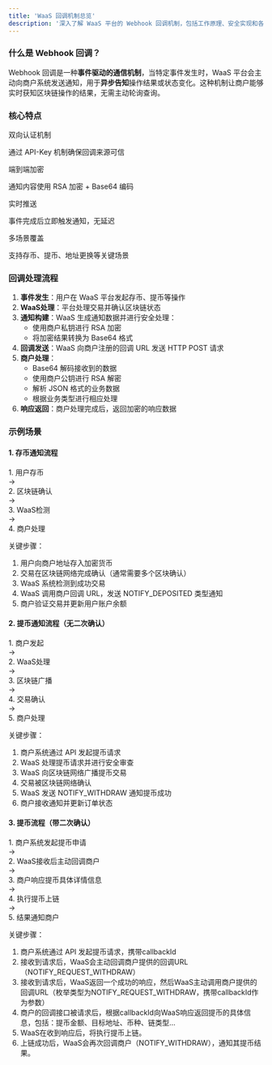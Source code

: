 ```yaml
---
title: 'WaaS 回调机制总览'
description: '深入了解 WaaS 平台的 Webhook 回调机制，包括工作原理、安全实现和各类回调场景处理流程'
---
```


### 什么是 Webhook 回调？

Webhook 回调是一种**事件驱动的通信机制**，当特定事件发生时，WaaS 平台会主动向商户系统发送通知，用于**异步告知**操作结果或状态变化。这种机制让商户能够实时获知区块链操作的结果，无需主动轮询查询。

### 核心特点
<div className="grid grid-cols-1 md:grid-cols-2 gap-4 mt-4">
  <div className="bg-blue-50 p-4 rounded-lg border border-blue-200">
    <div className="font-bold text-blue-800 mb-2">双向认证机制</div>
    <p>通过 API-Key 机制确保回调来源可信</p>
  </div>

  <div className="bg-green-50 p-4 rounded-lg border border-green-200">
    <div className="font-bold text-green-800 mb-2">端到端加密</div>
    <p>通知内容使用 RSA 加密 + Base64 编码</p>
  </div>

  <div className="bg-purple-50 p-4 rounded-lg border border-purple-200">
    <div className="font-bold text-purple-800 mb-2">实时推送</div>
    <p>事件完成后立即触发通知，无延迟</p>
  </div>

  <div className="bg-amber-50 p-4 rounded-lg border border-amber-200">
    <div className="font-bold text-amber-800 mb-2">多场景覆盖</div>
    <p>支持存币、提币、地址更换等关键场景</p>
  </div>
</div>

### 回调处理流程

1. **事件发生**：用户在 WaaS 平台发起存币、提币等操作
2. **WaaS处理**：平台处理交易并确认区块链状态
3. **通知构建**：WaaS 生成通知数据并进行安全处理：
   - 使用商户私钥进行 RSA 加密
   - 将加密结果转换为 Base64 格式
4. **回调发送**：WaaS 向商户注册的回调 URL 发送 HTTP POST 请求
5. **商户处理**：
   - Base64 解码接收到的数据
   - 使用商户公钥进行 RSA 解密
   - 解析 JSON 格式的业务数据
   - 根据业务类型进行相应处理
6. **响应返回**：商户处理完成后，返回加密的响应数据

### 示例场景

#### 1. 存币通知流程

<div className="bg-green-50 p-4 rounded-lg border border-green-200 mb-5">

  <div className="grid grid-cols-4 gap-2 mb-3">
    <div className="bg-white p-2 text-center rounded">1. 用户存币</div>
    <div className="text-center self-center">→</div>
    <div className="bg-white p-2 text-center rounded">2. 区块链确认</div>
    <div className="text-center self-center">→</div>
    <div className="bg-white p-2 text-center rounded">3. WaaS检测</div>
    <div className="text-center self-center">→</div>
    <div className="bg-white p-2 text-center rounded">4. 商户处理</div>
  </div>

  <div className="mt-3">
    <p className="font-medium">关键步骤：</p>
    <ol className="list-decimal pl-5 mt-1 space-y-1">
      <li>用户向商户地址存入加密货币</li>
      <li>交易在区块链网络完成确认（通常需要多个区块确认）</li>
      <li>WaaS 系统检测到成功交易</li>
      <li>WaaS 调用商户回调 URL，发送 NOTIFY_DEPOSITED 类型通知</li>
      <li>商户验证交易并更新用户账户余额</li>
    </ol>
  </div>
</div>

#### 2. 提币通知流程（无二次确认）

<div className="bg-blue-50 p-4 rounded-lg border border-blue-200 mb-5">

  <div className="grid grid-cols-5 gap-2 mb-3">
    <div className="bg-white p-2 text-center rounded">1. 商户发起</div>
    <div className="text-center self-center">→</div>
    <div className="bg-white p-2 text-center rounded">2. WaaS处理</div>
    <div className="text-center self-center">→</div>
    <div className="bg-white p-2 text-center rounded">3. 区块链广播</div>
    <div className="text-center self-center">→</div>
    <div className="bg-white p-2 text-center rounded">4. 交易确认</div>
    <div className="text-center self-center">→</div>
    <div className="bg-white p-2 text-center rounded">5. 商户处理</div>
  </div>

  <div className="mt-3">
    <p className="font-medium">关键步骤：</p>
    <ol className="list-decimal pl-5 mt-1 space-y-1">
      <li>商户系统通过 API 发起提币请求</li>
      <li>WaaS 处理提币请求并进行安全审查</li>
      <li>WaaS 向区块链网络广播提币交易</li>
      <li>交易被区块链网络确认</li>
      <li>WaaS 发送 NOTIFY_WITHDRAW 通知提币成功</li>
      <li>商户接收通知并更新订单状态</li>
    </ol>
  </div>
</div>

#### 3. 提币流程（带二次确认）

<div className="bg-purple-50 p-4 rounded-lg border border-purple-200">

<div className="grid grid-cols-5 gap-2 mb-3">
  <div className="bg-white p-2 text-center rounded">1. 商户系统发起提币申请</div>
  <div className="text-center self-center">→</div>
  <div className="bg-white p-2 text-center rounded">2. WaaS接收后主动回调商户</div>
  <div className="text-center self-center">→</div>
  <div className="bg-white p-2 text-center rounded">3. 商户响应提币具体详情信息</div>
  <div className="text-center self-center">→</div>
  <div className="bg-white p-2 text-center rounded">4. 执行提币上链</div>
  <div className="text-center self-center">→</div>
  <div className="bg-white p-2 text-center rounded">5. 结果通知商户</div>
</div>

  <div className="mt-3">
    <p className="font-medium">关键步骤：</p>
    <ol className="list-decimal pl-5 mt-1 space-y-1">
      <li>商户系统通过 API 发起提币请求，携带callbackId</li>
      <li>接收到请求后，WaaS会主动回调商户提供的回调URL（NOTIFY_REQUEST_WITHDRAW）</li>
      <li>接收到请求后，WaaS返回一个成功的响应，然后WaaS主动调用商户提供的回调URL（枚举类型为NOTIFY_REQUEST_WITHDRAW，携带callbackId作为参数）</li>
      <li>商户的回调接口被请求后，根据callbackId向WaaS响应返回提币的具体信息，包括：提币金额、目标地址、币种、链类型…</li>
      <li>WaaS在收到响应后，将执行提币上链。</li>
      <li>上链成功后，WaaS会再次回调商户（NOTIFY_WITHDRAW），通知其提币结果。 </li>
    </ol>
  </div>
</div>


